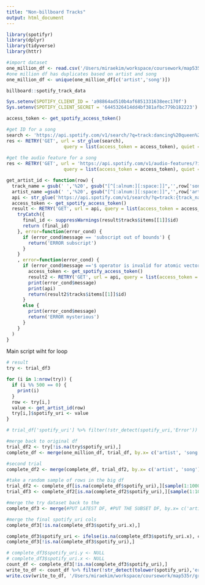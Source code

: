 ```yaml
---
title: "Non-billboard Tracks"
output: html_document
---
```

```r
library(spotifyr)
library(dplyr)
library(tidyverse)
library(httr)
```

```r
#import dataset
one_million_df <- read.csv('/Users/miraekim/workspace/coursework/map535r/group_project/r_group/one_million.csv', stringsAsFactors = FALSE)
#one million df has duplicates based on artist and song
one_million_df <- unique(one_million_df[c('artist','song')])
```


```r
billboard::spotify_track_data
```

```r

Sys.setenv(SPOTIFY_CLIENT_ID = 'a98864ad510b4af6851331638eec170f')
Sys.setenv(SPOTIFY_CLIENT_SECRET = '6445326414dd4bf381afbc779b182223')

access_token <- get_spotify_access_token()

#get ID for a song					 
search <- 'https://api.spotify.com/v1/search/?q=track:dancing%20queen%20artist:abba&type=track&limit=1'
res <- RETRY('GET', url = str_glue(search),
                     query = list(access_token = access_token), quiet = TRUE, times = 1) %>% content
					 
#get the audio feature for a song
res <- RETRY('GET', url = 'https://api.spotify.com/v1/audio-features/?ids=5ghIJDpPoe3CfHMGu71E6T',
                     query = list(access_token = access_token), quiet = TRUE, times = 10) %>% content

```

```r
get_artist_id <- function(row) {
  track_name = gsub(' ','%20', gsub("[^[:alnum:][:space:]]",'',row['song']))
  artist_name =gsub(' ','%20', gsub("[^[:alnum:][:space:]]",'',row['artist']))
  api <- str_glue('https://api.spotify.com/v1/search/?q=track:{track_name}%20artist:{artist_name}&type=track&limit=1')
  access_token <- get_spotify_access_token()
  result <- RETRY('GET', url = api, query = list(access_token = access_token), quiet = TRUE, times = 1, pause_min = 1) %>% content 
    tryCatch({
      final_id <- suppressWarnings(result$tracks$items[[1]]$id)
      return (final_id)
    }, error=function(error_cond) {
      if (error_cond$message == 'subscript out of bounds') {
        return('ERROR subscript')
      }
    }
    , error=function(error_cond) {
      if (error_cond$message =='$ operator is invalid for atomic vectors') {
        access_token <- get_spotify_access_token()
        result2 <- RETRY('GET', url = api, query = list(access_token = access_token), quiet = TRUE, times = 1, pause_min = 1) %>% content 
        print(error_cond$message)
        print(api)
        return(result2$tracks$items[[1]]$id)
      }
      else {
        print(error_cond$message)
        return('ERROR mysterious')
      }
    }
  )
}

```

Main script wiht for loop
```r
# result
try <- trial_df3

for (i in 1:nrow(try)) {
  if (i %% 500 == 0) {
    print(i)
  }
  row <- try[i,]
  value <- get_artist_id(row)
  try[i,]$spotify_uri <- value
}
```

```r

# trial_df['spotify_uri'] %>% filter(!str_detect(spotify_uri,'Error'))

#merge back to original df
trial_df2 <- try[!is.na(try$spotify_uri),]
complete_df <- merge(one_million_df, trial_df, by.x= c('artist', 'song'), by.y=c('artist', 'song'), all.x=TRUE)

#second trial
complete_df2 <- merge(complete_df, trial_df2, by.x= c('artist', 'song'), by.y=c('artist', 'song'), all.x=TRUE)

```


```r
#take a random sample of rows in the big df
trial_df2 <- complete_df[is.na(complete_df$spotify_uri),][sample(1:100000, 50000),colnames(complete_df)]
trial_df3 <- complete_df2[is.na(complete_df2$spotify_uri),][sample(1:100000, 10000),colnames(complete_df2)]

```

```r
#merge the try dataset back to the
complete_df3 <- merge(#PUT LATEST DF, #PUT THE SUBSET DF, by.x= c('artist', 'song'), by.y=c('artist', 'song'), all.x=TRUE)
```

```r

#merge the final spotify_uri cols
complete_df3[!is.na(complete_df3$spotify_uri.x),]

complete_df3$spotify_uri <- ifelse(is.na(complete_df3$spotify_uri.x), complete_df3$spotify_uri.y, complete_df3$spotify_uri.x)
complete_df3[!is.na(complete_df3$spotify_uri),]

# complete_df3$spotify_uri.y <- NULL
# complete_df3$spotify_uri.x <- NULL
count_df <- complete_df3[!is.na(complete_df3$spotify_uri),]
write_to_df <- count_df %>% filter(!str_detect(tolower(spotify_uri),'error'))
write.csv(write_to_df, '/Users/miraekim/workspace/coursework/map535r/group_project/r_group/current_results.csv')

```


